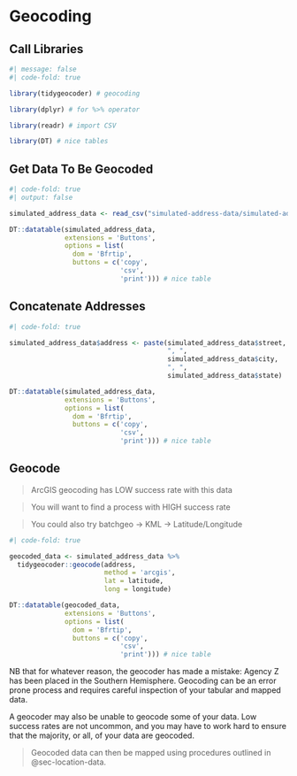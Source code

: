 # Geocoding {#sec-geocoding}

## Call Libraries

```r
#| message: false
#| code-fold: true

library(tidygeocoder) # geocoding

library(dplyr) # for %>% operator

library(readr) # import CSV

library(DT) # nice tables

```

## Get Data To Be Geocoded

```r
#| code-fold: true
#| output: false

simulated_address_data <- read_csv("simulated-address-data/simulated-address-data.csv")

DT::datatable(simulated_address_data,
              extensions = 'Buttons', 
              options = list(
                dom = 'Bfrtip',
                buttons = c('copy', 
                            'csv', 
                            'print'))) # nice table

```

## Concatenate Addresses

```r
#| code-fold: true

simulated_address_data$address <- paste(simulated_address_data$street,
                                        ", ",
                                        simulated_address_data$city,
                                        ", ",
                                        simulated_address_data$state)

DT::datatable(simulated_address_data,
              extensions = 'Buttons', 
              options = list(
                dom = 'Bfrtip',
                buttons = c('copy', 
                            'csv', 
                            'print'))) # nice table

```

## Geocode

> ArcGIS geocoding has LOW success rate with this data

> You will want to find a process with HIGH success rate

> You could also try batchgeo -> KML -> Latitude/Longitude

```r
#| code-fold: true

geocoded_data <- simulated_address_data %>% 
  tidygeocoder::geocode(address, 
                        method = 'arcgis', 
                        lat = latitude, 
                        long = longitude)

DT::datatable(geocoded_data,
              extensions = 'Buttons', 
              options = list(
                dom = 'Bfrtip',
                buttons = c('copy', 
                            'csv', 
                            'print'))) # nice table

```

::: {.callout-important title="Geocoding Can Make Errors!"}
NB that for whatever reason, the geocoder has made a mistake: Agency Z has been placed in the Southern Hemisphere. Geocoding can be an error prone process and requires careful inspection of your tabular and mapped data.

A geocoder may also be unable to geocode some of your data. Low success rates are not uncommon, and you may have to work hard to ensure that the majority, or all, of your data are geocoded.
:::

> Geocoded data can then be mapped using procedures outlined in @sec-location-data.



